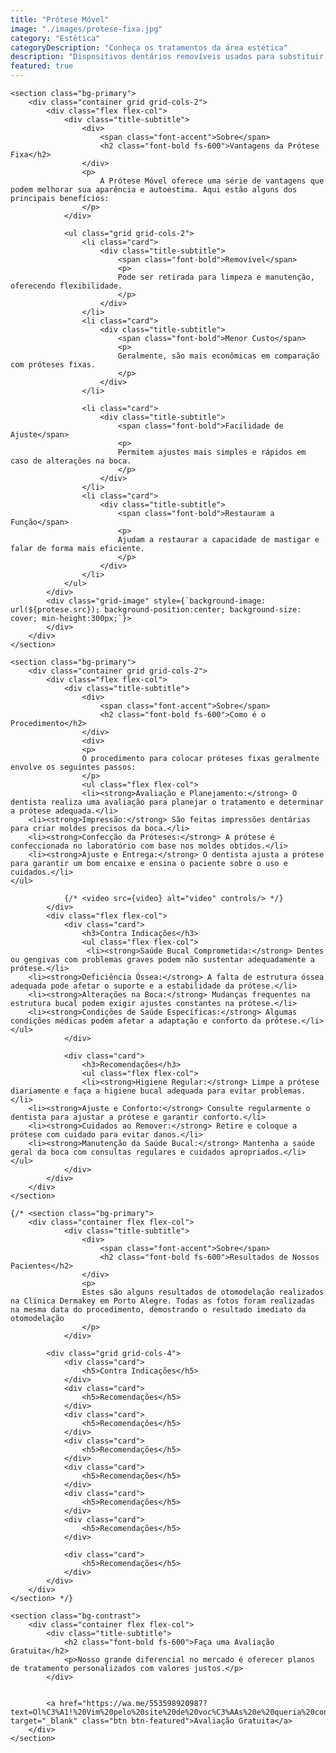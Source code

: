 ```yaml
---
title: "Prótese Móvel"
image: "./images/protese-fixa.jpg"
category: "Estética"
categoryDescription: "Conheça os tratamentos da área estética"
description: "Dispositivos dentários removíveis usados para substituir dentes perdidos, podendo ser retirados e recolocados pelo paciente."
featured: true
---
```



	<section class="bg-primary">
		<div class="container grid grid-cols-2">
			<div class="flex flex-col">
				<div class="title-subtitle">
					<div>
						<span class="font-accent">Sobre</span>
						<h2 class="font-bold fs-600">Vantagens da Prótese Fixa</h2>
					</div>
					<p>
						A Prótese Móvel oferece uma série de vantagens que podem melhorar sua aparência e autoestima. Aqui estão alguns dos principais benefícios:
					</p>
				</div>

				<ul class="grid grid-cols-2">
					<li class="card">
						<div class="title-subtitle">
							<span class="font-bold">Removível</span>
							<p>
							Pode ser retirada para limpeza e manutenção, oferecendo flexibilidade.
							</p>
						</div>
					</li>
					<li class="card">
						<div class="title-subtitle">
							<span class="font-bold">Menor Custo</span>
							<p>
							Geralmente, são mais econômicas em comparação com próteses fixas.
							</p>
						</div>
					</li>

					<li class="card">
						<div class="title-subtitle">
							<span class="font-bold">Facilidade de Ajuste</span>
							<p>
							Permitem ajustes mais simples e rápidos em caso de alterações na boca.
							</p>
						</div>
					</li>
					<li class="card">
						<div class="title-subtitle">
							<span class="font-bold">Restauram a Função</span>
							<p>
							Ajudam a restaurar a capacidade de mastigar e falar de forma mais eficiente.
							</p>
						</div>
					</li>
				</ul>
			</div>
			<div class="grid-image" style={`background-image: url(${protese.src}); background-position:center; background-size: cover; min-height:300px;`}>
			</div>
		</div>
	</section>

	<section class="bg-primary">
		<div class="container grid grid-cols-2">
			<div class="flex flex-col">
				<div class="title-subtitle">
					<div>
						<span class="font-accent">Sobre</span>
						<h2 class="font-bold fs-600">Como é o Procedimento</h2>
					</div>
					<div>
					<p>
					O procedimento para colocar próteses fixas geralmente envolve os seguintes passos:
					</p>
					<ul class="flex flex-col">
					<li><strong>Avaliação e Planejamento:</strong> O dentista realiza uma avaliação para planejar o tratamento e determinar a prótese adequada.</li>
        <li><strong>Impressão:</strong> São feitas impressões dentárias para criar moldes precisos da boca.</li>
        <li><strong>Confecção da Próteses:</strong> A prótese é confeccionada no laboratório com base nos moldes obtidos.</li>
        <li><strong>Ajuste e Entrega:</strong> O dentista ajusta a prótese para garantir um bom encaixe e ensina o paciente sobre o uso e cuidados.</li>
    </ul>
</div>
				</div>

				{/* <video src={video} alt="video" controls/> */}
			</div>
			<div class="flex flex-col">
				<div class="card">
					<h3>Contra Indicações</h3>
					<ul class="flex flex-col">
					 <li><strong>Saúde Bucal Comprometida:</strong> Dentes ou gengivas com problemas graves podem não sustentar adequadamente a prótese.</li>
        <li><strong>Deficiência Óssea:</strong> A falta de estrutura óssea adequada pode afetar o suporte e a estabilidade da prótese.</li>
        <li><strong>Alterações na Boca:</strong> Mudanças frequentes na estrutura bucal podem exigir ajustes constantes na prótese.</li>
        <li><strong>Condições de Saúde Específicas:</strong> Algumas condições médicas podem afetar a adaptação e conforto da prótese.</li>
    </ul>
				</div>

				<div class="card">
					<h3>Recomendações</h3>
					<ul class="flex flex-col">
					<li><strong>Higiene Regular:</strong> Limpe a prótese diariamente e faça a higiene bucal adequada para evitar problemas.</li>
        <li><strong>Ajuste e Conforto:</strong> Consulte regularmente o dentista para ajustar a prótese e garantir conforto.</li>
        <li><strong>Cuidados ao Remover:</strong> Retire e coloque a prótese com cuidado para evitar danos.</li>
        <li><strong>Manutenção da Saúde Bucal:</strong> Mantenha a saúde geral da boca com consultas regulares e cuidados apropriados.</li>
    </ul>
				</div>
			</div>
		</div>
	</section>

	{/* <section class="bg-primary">
		<div class="container flex flex-col">
				<div class="title-subtitle">
					<div>
						<span class="font-accent">Sobre</span>
						<h2 class="font-bold fs-600">Resultados de Nossos Pacientes</h2>
					</div>
					<p>
					Estes são alguns resultados de otomodelação realizados na Clínica Dermakey em Porto Alegre. Todas as fotos foram realizadas na mesma data do procedimento, demostrando o resultado imediato da otomodelação
					</p>
				</div>

			<div class="grid grid-cols-4">
				<div class="card">
					<h5>Contra Indicações</h5>
				</div>
				<div class="card">
					<h5>Recomendações</h5>
				</div>
				<div class="card">
					<h5>Recomendações</h5>
				</div>
				<div class="card">
					<h5>Recomendações</h5>
				</div>
				<div class="card">
					<h5>Recomendações</h5>
				</div>
				<div class="card">
					<h5>Recomendações</h5>
				</div>
				<div class="card">
					<h5>Recomendações</h5>
				</div>

				<div class="card">
					<h5>Recomendações</h5>
				</div>
			</div>
		</div>
	</section> */}

	<section class="bg-contrast">
		<div class="container flex flex-col">
			<div class="title-subtitle">
				<h2 class="font-bold fs-600">Faça uma Avaliação Gratuita</h2>
				<p>Nosso grande diferencial no mercado é oferecer planos de tratamento personalizados com valores justos.</p>
			</div>


			<a href="https://wa.me/553598920987?text=Ol%C3%A1!%20Vim%20pelo%20site%20de%20voc%C3%AAs%20e%20queria%20conversar..." target="_blank" class="btn btn-featured">Avaliação Gratuita</a>
		</div>
	</section>